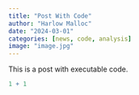 ```yaml
---
title: "Post With Code"
author: "Harlow Malloc"
date: "2024-03-01"
categories: [news, code, analysis]
image: "image.jpg"
---
```


This is a post with executable code.

```r
1 + 1
```
